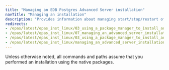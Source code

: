 ```yaml
---
title: "Managing an EDB Postgres Advanced Server installation"
navTitle: "Managing an installation"
description: "Provides information about managing start/stop/restart of services, managing authentication, and initializing new clusters"
redirects:
- /epas/latest/epas_inst_linux/03_using_a_package_manager_to_install_advanced_server/#configuring-a-package-installation
- /epas/latest/epas_inst_linux/07_managing_an_advanced_server_installation/
- /epas/latest/epas_inst_linux/03_using_a_package_manager_to_install_advanced_server/#starting-multiple-postmasters-with-different-clusters
- /epas/latest/epas_inst_linux/managing_an_advanced_server_installation/
---
```


 Unless otherwise noted, all commands and paths assume that you performed an installation using the native packages.
